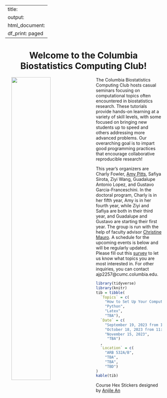 
---
title:
output:
  html_document:
    df_print: paged
---

<h1 style="text-align:center">Welcome to the Columbia Biostatistics Computing Club!</h1>

<p>

<img src="images/columbia_biostatistics.png" style="width:50%" align="left" hspace="20"> The Columbia Biostatistics Computing Club hosts casual seminars focusing on computational topics often encountered in biostatistics research. These tutorials provide hands-on learning at a variety of skill levels, with some focused on bringing new students up to speed and others addressing more advanced problems. Our overarching goal is to impart good programming practices that encourage collaborative reproducible research!

This year's organizers are Charly Fowler, [Amy Pitts](https://amypitts01.github.io/), Safiya Sirota, Ziyi Wang, Guadalupe Antonio Lopez, and Gustavo Garcia-Franceschini. In the doctoral program, Charly is in her fifth year, Amy is in her fourth year, while Ziyi and Safiya are both in their third year, and Guadalupe and Gustavo are starting their first year. The group is run with the help of faculty advisor [Christine Mauro](http://christinemauro.com/). A schedule for the upcoming  events is below and will be regularly updated. Please fill out this [survey](
https://docs.google.com/forms/d/e/1FAIpQLSeTfIAiAvOHiVlbLPnZFyidY4D5MuMSkK8A_xsWbVYs7F75Mg/viewform?usp=sf_link) to let us know what topics you are most interested in. For other inquiries, you can contact ajp2257@cumc.columbia.edu.

</p>




```r
library(tidyverse)
library(knitr)
tib = tibble(
  `Topics` = c(
    "How to Set Up Your Computer as a Statistician",
    "Python",
    "Latex",
    "TBA"),
  `Date` = c(
    "September 19, 2023 from 11:45am-12:45pm",
    "October 18, 2023 from 11:45am-12:45pm",
    "November 15, 2023", 
     "TBA")
  ,
  `Location` = c(
    "ARB 532A/B",
    "TBA", 
    "TBA",
    "TBD")
)
kable(tib)
```

Course Hex Stickers designed by <a href="https://www.behance.net/anjilean">Anjile An</a>